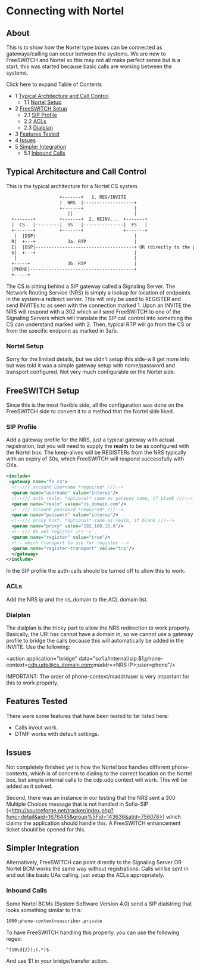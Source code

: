 
# Connecting with Nortel 

 

## About

This is to show how the Nortel type boxes can be connected as gateways/calling can occur between the systems. We are new to FreeSWITCH and Nortel so this may not all make perfect sense but is a start, this was started because basic calls are working between the systems.

Click here to expand Table of Contents

* 1 [Typical Architecture and Call Control](#typical-architecture-and-call-control)  
   * 1.1 [Nortel Setup](#nortel-setup)
* 2 [FreeSWITCH Setup](#freeswitch-setup)  
   * 2.1 [SIP Profile](#sip-profile)  
   * 2.2 [ACLs](#-freeswitch--connecting-with-nortel-)  
   * 2.3 [Dialplan](#dialplan)
* 3 [Features Tested](#features-tested)
* 4 [Issues](#nortel-setup)
* 5 [Simpler Integration](#simpler-integration)  
   * 5.1 [Inbound Calls](#inbound-calls)

## Typical Architecture and Call Control

This is the typical architecture for a Nortel CS system.

```xml
                    +-------+   1. REG/INVITE
                    |  NRS  |-------------------+
                    +-------+                   |
                       ||                       |
  +-------+         +-------+  2. REINV...  +-------+
  |  CS   |---------|  SS   |---------------|  FS   |
  +-------+         +-------+               +-------+
   |  |DSP|                                     |
  R|  +---+            3a. RTP                  |
  E|  |DSP|-------------------------------------+ OR (directly to the phone or to media on the CS)
  G|  +---+                                     |
   |                                            |
  +-----+              3b. RTP                  |
  |PHONE|---------------------------------------+
  +-----+
```

The CS is sitting behind a SIP gateway called a Signaling Server. The Network Routing Service (NRS) is simply a lookup for location of endpoints in the system-a redirect server. This will only be used to REGISTER and send INVITEs to as seen with the connection marked 1\. Upon an INVITE the NRS will respond with a 302 which will send FreeSWITCH to one of the Signaling Servers which will translate the SIP call control into something the CS can understand marked with 2\. Then, typical RTP will go from the CS or from the specific endpoint as marked in 3a/b.

### Nortel Setup

Sorry for the limited details, but we didn't setup this side-will get more info but was told it was a simple gateway setup with name/password and transport configured. Not very much configurable on the Nortel side.

## FreeSWITCH Setup

Since this is the most flexible side, all the configuration was done on the FreeSWITCH side to convert it to a method that the Nortel side liked.

### SIP Profile

Add a gateway profile for the NRS, just a typical gateway with actual registration, but you will need to supply the **realm** to be as configured with the Nortel box. The keep-alives will be REGISTERs from the NRS typically with an expiry of 30s, which FreeSWITCH will respond successfully with OKs.

```xml
<include>
 <gateway name="fs_cs">
  <!--/// account username *required* ///-->
  <param name="username" value="interop"/>
  <!--/// auth realm: *optional* same as gateway name, if blank ///-->
  <param name="realm" value="cs_domain.com"/>
  <!--/// account password *required* ///-->
  <param name="password" value="interop"/>
  <!--/// proxy host: *optional* same as realm, if blank ///-->
  <param name="proxy" value="192.168.15.8"/>
  <!--/// do not register ///-->
  <param name="register" value="true"/>
  <!-- which transport to use for register -->
  <param name="register-transport" value="tcp"/>
  </gateway>
</include>
```

In the SIP profile the auth-calls should be turned off to allow this to work.

### ACLs

Add the NRS ip and the cs\_domain to the ACL domain list.

### Dialplan

The dialplan is the tricky part to allow the NRS redirection to work properly. Basically, the URI has cannot have a domain in, so we cannot use a gateway profile to bridge the calls because this will automatically be added in the INVITE. Use the following:

\<action application="bridge" data="sofia/internal/sip:$1;phone-context=cdp.udp@cs_domain.com;maddr=\<NRS IP>;user=phone"/>

IMPORTANT: The order of phone-context/maddr/user is very important for this to work properly.

## Features Tested

There were some features that have been tested to far listed here:

* Calls in/out work.
* DTMF works with default settings.

## Issues

Not completely finished yet is how the Nortel box handles different phone-contexts, which is of concern to dialing to the correct location on the Nortel box, but simple internal calls to the cdp.udp context will work. This will be added as it solved.

Second, there was an instance in our testing that the NRS sent a 300 Multiple Choices message that is not handled in Sofia-SIP (\<http://sourceforge.net/tracker/index.php?func=detail&aid=1676445&group%5Fid=143636&atid=756076>) which claims the application should handle this. A FreeSWITCH enhancement ticket should be opened for this.

## Simpler Integration

Alternatively, FreeSWITCH can point directly to the Signaling Server OR Nortel BCM works the same way without registrations. Calls will be sent in and out like basic UAs calling, just setup the ACLs appropriately.

### Inbound Calls

Some Nortel BCMs (System Software Version 4.0) send a SIP dialstring that looks something similar to this:

```xml
1000;phone-context=suscriber.private
```

To have FreeSWITCH handling this properly, you can use the following regex:

```xml
^(10\d{2});(.*)$
```

And use $1 in your bridge/transfer action.


